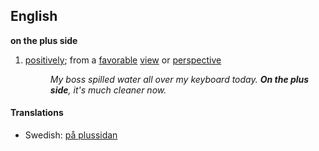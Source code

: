 ==English==
{{idiom2}}
'''on the plus side'''
#[[positively]]; from a [[favorable]] [[view]] or [[perspective]]
#:''My boss spilled water all over my keyboard today.  '''On the plus side''', it's much cleaner now.''
====Translations====
*Swedish: [[på plussidan]]